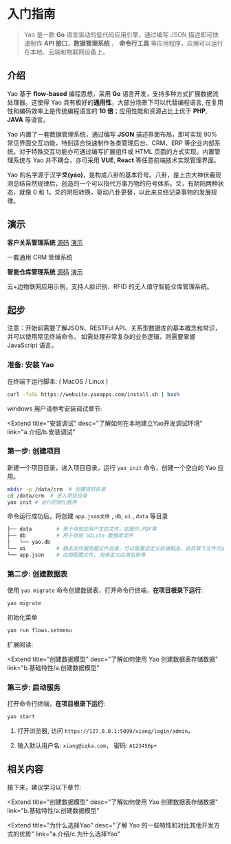 # 入门指南

<blockquote>
  Yao 是一款 <strong>Go</strong> 语言驱动的低代码应用引擎，通过编写 JSON
  描述即可快速制作 <strong>API 接口</strong>，<strong>数据管理系统</strong> ，
  <strong>命令行工具</strong>
  等应用程序，应用可以运行在本地、云端和物联网设备上。
</blockquote>

## 介绍

Yao 基于 **flow-based** 编程思想，采用 **Go** 语言开发，支持多种方式扩展数据流处理器。这使得 Yao 具有极好的**通用性**，大部分场景下可以代替编程语言, 在复用性和编码效率上是传统编程语言的 **10 倍**；应用性能和资源占比上优于 **PHP**, **JAVA** 等语言。

Yao 内置了一套数据管理系统，通过编写 **JSON** 描述界面布局，即可实现 90% 常见界面交互功能，特别适合快速制作各类管理后台、CRM、ERP 等企业内部系统。对于特殊交互功能亦可通过编写扩展组件或 HTML 页面的方式实现。内置管理系统与 Yao 并不耦合，亦可采用 **VUE**, **React** 等任意前端技术实现管理界面。

Yao 的名字源于汉字**爻(yáo)**，是构成八卦的基本符号。八卦，是上古大神伏羲观测总结自然规律后，创造的一个可以指代万事万物的符号体系。爻，有阴阳两种状态，就像 0 和 1。爻的阴阳转换，驱动八卦更替，以此来总结记录事物的发展规律。

## 演示

**客户关系管理系统** [源码](https://github.com/yaoapp/crm) [演示](https://demo-crm.yaoapps.com)

一套通用 CRM 管理系统

**智能仓库管理系统** [源码](https://github.com/yaoapp/warehouse) [演示](https://demo-warehouse.yaoapps.com)

云+边物联网应用示例，支持人脸识别、RFID 的无人值守智能仓库管理系统。

## 起步

<Notice type="warning">
  注意：开始前需要了解JSON、RESTFul
  API、关系型数据库的基本概念和常识，并可以使用常见终端命令。
  如需处理非常复杂的业务逻辑，则需要掌握 JavaScript 语言。
</Notice>

<!--
我们准备了一个在线开发调试环境，帮助您快速上手体验。**在线开发环境仅做体验使用， 数据每小时重置** , 在实际开发中，请在本地安装 Yao 进行开发调试，具体参考 [安装调试](/a.介绍/b.安装调试.mdx) 章节的文档。如果您的应用开发完成，需要在生产环境部署，请参考 [部署](/e.部署.mdx) 章节文档。

<Extend
  title="打开在线调试环境"
  desc="在线开发测试环境仅做体验使用，数据每小时重置"
  link="https://ide-demo.yaoapps.com"
></Extend> -->

### 准备: 安装 Yao

在终端下运行脚本: ( MacOS / Linux )

```bash
curl -fsSL https://website.yaoapps.com/install.sh | bash
```

windows 用户请参考安装调试章节:

<Extend
  title="安装调试"
  desc="了解如何在本地建立Yao开发调试环境"
  link="a.介绍/b.安装调试"
></Extend>

### 第一步: 创建项目

新建一个项目目录，进入项目目录，运行 `yao init` 命令，创建一个空白的 Yao 应用。

```bash
mkdir -p /data/crm  # 创建项目目录
cd /data/crm  # 进入项目目录
yao init # 运行初始化程序
```

命令运行成功后，将创建 `app.json文件` , `db`, `ui` , `data` 等目录

```bash
├── data        # 用于存放应用产生的文件，如图片,PDF等
├── db          # 用于存放 SQLite 数据库文件
│   └── yao.db
└── ui          # 静态文件服务器文件目录，可以放置自定义前端制品，该目录下文件可通过 http://host:port/文件名称 访问。
└── app.json    # 应用配置文件, 用来定义应用名称等
```

### 第二步: 创建数据表

使用 `yao migrate` 命令创建数据表，打开命令行终端，**在项目根录下运行**:

```bash
yao migrate
```

初始化菜单

```bash
yao run flows.setmenu
```

扩展阅读:

<Extend
  title="创建数据模型"
  desc="了解如何使用 Yao 创建数据表存储数据"
  link="b.基础特性/a.创建数据模型"
></Extend>

<!-- 
### 第二步: 创建数据模型

设计一张数据表 customer，用于存放客户资料数据。数据表结构如下:

| 字段       | 类型       | 长度/参数                  | 默认值  | 说明                      |
| ---------- | ---------- | -------------------------- | ------- | ------------------------- |
| id         | ID         |                            |         | 数据表 ID                 |
| channel_id | bigInteger |                            |         | 客户来源                  |
| name       | string     | 80                         |         | 客户姓名                  |
| company    | string     | 200                        |         | 公司名称                  |
| gender     | integer    |                            | 0       | 性别 0, 未知，1 男，2，女 |
| birthday   | date       |                            |         | 生日                      |
| desc       | text       |                            |         | 简历                      |
| status     | enum       | ["enabled"], ["disabled"], | enabled | 状态                      |

创建数据表对应的 `JSON 描述文件` :

在项目 `models` 目录下 (例如: `/data/crm/models`)，创建数据模型描述文件 `customer.mod.json`

<Detail title="查看源码">

```json
{
  "name": "客户",
  "table": { "name": "customer", "comment": "客户表" },
  "columns": [
    { "label": "ID", "name": "id", "type": "ID", "comment": "ID" },
    {
      "label": "来源",
      "name": "channel_id",
      "type": "bigInteger",
      "comment": "客户来源",
      "nullable": true,
      "index": true
    },
    {
      "label": "姓名",
      "name": "name",
      "type": "string",
      "length": 80,
      "comment": "客户姓名",
      "nullable": true,
      "index": true
    },
    {
      "label": "公司",
      "name": "company",
      "type": "string",
      "length": 200,
      "comment": "公司全称",
      "nullable": true,
      "index": true
    },
    {
      "label": "性别",
      "name": "gender",
      "type": "integer",
      "comment": "性别",
      "default": 0,
      "index": true
    },
    {
      "label": "生日",
      "name": "birthday",
      "type": "date",
      "comment": "性别",
      "nullable": true,
      "index": true
    },
    {
      "label": "介绍",
      "name": "desc",
      "type": "text",
      "comment": "介绍",
      "nullable": true
    },
    {
      "label": "状态",
      "name": "status",
      "type": "enum",
      "default": "enabled",
      "option": ["enabled", "disabled"],
      "comment": "状态 enabled 开启, disabled 关闭",
      "index": true
    }
  ],
  "option": { "timestamps": true, "soft_deletes": true },
  "values": [{ "id": 1, "name": "莉莉", "company": "yaoapps.com" }]
}
```

</Detail>

使用 `yao migrate` 命令创建数据表，打开命令行终端，**在项目根录下运行**:

```bash
yao migrate
```

<Notice type="success">
  技巧: 调试过程中，需要频繁检查数据。可以使用 `yao run` 命令查询数据。例如:
  在命令行终端中运行 `yao run models.customer.find 1` 即可查询 `customer` 数据表
  ID=1 的数据。
</Notice>

### 第三步: 编写管理界面

在项目 `tables` 目录下 (例如: `/data/crm/models`)，创建数据表格描述文件 `customer.tab.json`

<Detail title="查看源码">

```json
{
  "name": "客户",
  "version": "1.0.0",
  "decription": "客户管理数据表格",
  "bind": {
    "model": "customer"
  },
  "columns": {},
  "filters": {
    "关键词": { "@": "filter.关键词", "in": ["where.name.match"] },
    "排序": { "@": "filter.排序" }
  },
  "list": {
    "primary": "id",
    "layout": {
      "columns": [
        { "name": "ID", "width": 80 },
        { "name": "公司", "width": 200 },
        { "name": "姓名", "width": 100 },
        { "name": "性别", "width": 80 },
        { "name": "生日", "width": 100 },
        { "name": "来源", "width": 80 },
        { "name": "状态", "width": 140 },
        { "name": "更新时间", "width": 160 }
      ],
      "filters": [{ "name": "关键词" }, { "name": "来源", "width": 3 }]
    },
    "actions": {
      "create": {
        "type": "button",
        "props": { "label": "添加客户", "icon": "fas fa-plus" }
      },
      "pagination": {}
    }
  },
  "edit": {
    "primary": "id",
    "layout": {
      "fieldset": [
        {
          "columns": [
            { "name": "姓名", "width": 12 },
            { "name": "性别", "width": 3 },
            { "name": "生日", "width": 3 },
            { "name": "来源", "width": 3 },
            { "name": "状态", "width": 3 },
            { "name": "公司", "width": 24 },
            { "name": "介绍", "width": 24 }
          ]
        }
      ]
    },
    "actions": {
      "cancel": {},
      "save": { "@": "action.保存" },
      "delete": { "@": "action.删除" }
    }
  }
}
```

</Detail>

<Notice type="warning">
  注意：由于该项目诞生之初主要是为了提高团队内部生产力，在约定俗成的写法描述下，并没有做细粒度的抛错处理，所以开发者可能会在编写
  JSON 调试界面的过程当中遇到界面为空的情况。处置方式请查阅组件文档。
</Notice> -->

### 第三步: 启动服务

打开命令行终端，**在项目根录下运行**:

```bash
yao start
```

1. 打开浏览器, 访问 `https://127.0.0.1:5099/xiang/login/admin`，

2. 输入默认用户名: `xiang@iqka.com`， 密码: `A123456p+`

<!--
## 视频讲解

<Video src="https://player.bilibili.com/player.html?aid=507380047&bvid=BV1Sg411w7hs&cid=465617729&page=1"></Video>

-->

## 相关内容

接下来，建议学习以下章节:

<Extend
  title="创建数据模型"
  desc="了解如何使用 Yao 创建数据表存储数据"
  link="b.基础特性/a.创建数据模型"
></Extend>

<Extend
  title="为什么选择Yao"
  desc="了解 Yao 的一些特性和对比其他开发方式的优势"
  link="a.介绍/c.为什么选择Yao"
></Extend>

<Div style={{ display: "flex", justifyContent: "right" }}>
  <Link type="next" title="安装调试" link="a.介绍/b.安装调试"></Link>
</Div>
